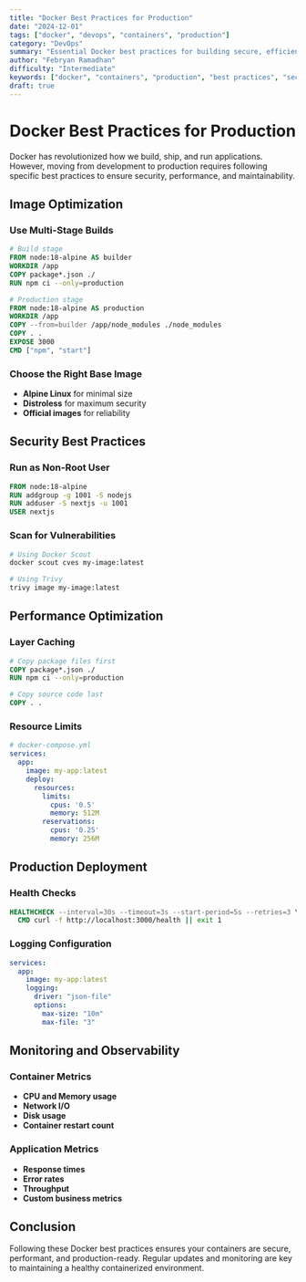 ```yaml
---
title: "Docker Best Practices for Production"
date: "2024-12-01"
tags: ["docker", "devops", "containers", "production"]
category: "DevOps"
summary: "Essential Docker best practices for building secure, efficient, and maintainable containers in production environments."
author: "Febryan Ramadhan"
difficulty: "Intermediate"
keywords: ["docker", "containers", "production", "best practices", "security"]
draft: true
---
```


# Docker Best Practices for Production

Docker has revolutionized how we build, ship, and run applications. However, moving from development to production requires following specific best practices to ensure security, performance, and maintainability.

## Image Optimization

### Use Multi-Stage Builds

```dockerfile
# Build stage
FROM node:18-alpine AS builder
WORKDIR /app
COPY package*.json ./
RUN npm ci --only=production

# Production stage
FROM node:18-alpine AS production
WORKDIR /app
COPY --from=builder /app/node_modules ./node_modules
COPY . .
EXPOSE 3000
CMD ["npm", "start"]
```

### Choose the Right Base Image

- **Alpine Linux** for minimal size
- **Distroless** for maximum security
- **Official images** for reliability

## Security Best Practices

### Run as Non-Root User

```dockerfile
FROM node:18-alpine
RUN addgroup -g 1001 -S nodejs
RUN adduser -S nextjs -u 1001
USER nextjs
```

### Scan for Vulnerabilities

```bash
# Using Docker Scout
docker scout cves my-image:latest

# Using Trivy
trivy image my-image:latest
```

## Performance Optimization

### Layer Caching

```dockerfile
# Copy package files first
COPY package*.json ./
RUN npm ci --only=production

# Copy source code last
COPY . .
```

### Resource Limits

```yaml
# docker-compose.yml
services:
  app:
    image: my-app:latest
    deploy:
      resources:
        limits:
          cpus: '0.5'
          memory: 512M
        reservations:
          cpus: '0.25'
          memory: 256M
```

## Production Deployment

### Health Checks

```dockerfile
HEALTHCHECK --interval=30s --timeout=3s --start-period=5s --retries=3 \
  CMD curl -f http://localhost:3000/health || exit 1
```

### Logging Configuration

```yaml
services:
  app:
    image: my-app:latest
    logging:
      driver: "json-file"
      options:
        max-size: "10m"
        max-file: "3"
```

## Monitoring and Observability

### Container Metrics

- **CPU and Memory usage**
- **Network I/O**
- **Disk usage**
- **Container restart count**

### Application Metrics

- **Response times**
- **Error rates**
- **Throughput**
- **Custom business metrics**

## Conclusion

Following these Docker best practices ensures your containers are secure, performant, and production-ready. Regular updates and monitoring are key to maintaining a healthy containerized environment.
